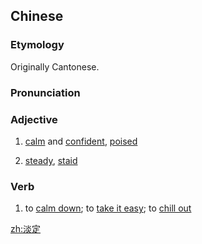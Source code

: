 ==Chinese==
{{zh-forms}}

===Etymology===
{{zh-compound|淡|定}} Originally Cantonese.

===Pronunciation===
{{zh-pron
|m=dàndìng
|c=daam6 ding6
|cat=a,v
}}

===Adjective===
{{zh-adj}}

# [[calm]] and [[confident]], [[poised]]
# {{lb|zh|Cantonese}} [[steady]], [[staid]]

===Verb===
{{zh-verb}}

# {{lb|zh|neologism|slang}} to [[calm down]]; to [[take it easy]]; to [[chill out]]

[[zh:淡定]]